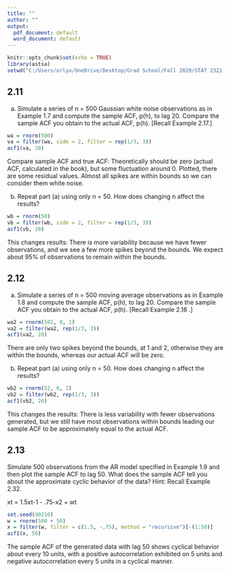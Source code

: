---
title: ""
author: ""
output:
  pdf_document: default
  word_document: default
---

```{r setup, include = FALSE}

knitr::opts_chunk$set(echo = TRUE)
library(astsa)
setwd("C:/Users/orlyo/OneDrive/Desktop/Grad School/Fall 2020/STAT 2321 - Applied Advanced Time Series")

```

## 2.11

(a) Simulate a series of n = 500 Gaussian white noise observations as in Example 1.7 and compute the sample ACF, p(h), to lag 20. Compare the sample ACF you obtain to the actual ACF, p(h). [Recall Example 2.17.]


```{r}
wa = rnorm(500)
va = filter(wa, side = 2, filter = rep(1/3, 3))
acf1(va, 20)

```

Compare sample ACF and true ACF:
Theoretically should be zero (actual ACF, calculated in the book), but some fluctuation around 0. Plotted, there are some residual values. Almost all spikes are within bounds so we can consider them white noise.


(b) Repeat part (a) using only n = 50. How does changing n affect the results?

```{r}
wb = rnorm(50)
vb = filter(wb, side = 2, filter = rep(1/3, 3))
acf1(vb, 20)

```

This changes results:
There is more variability because we have fewer observations, and we see a few more spikes beyond the bounds. We expect about 95% of observations to remain within the bounds.


## 2.12

(a) Simulate a series of n = 500 moving average observations as in Example 1.8 and compute the sample ACF, p(h), to lag 20. Compare the sample ACF you obtain to the actual ACF, p(h). [Recall Example 2.18 .]

```{r}

wa2 = rnorm(502, 0, 1)
va2 = filter(wa2, rep(1/3, 3))
acf1(va2, 20)

```

There are only two spikes beyond the bounds, at 1 and 2, otherwise they are within the bounds, whereas our actual ACF will be zero.

(b) Repeat part (a) using only n = 50. How does changing n affect the results?

```{r}
wb2 = rnorm(52, 0, 1)
vb2 = filter(wb2, rep(1/3, 3))
acf1(vb2, 20)

```

This changes the results: 
There is less variability with fewer observations generated, but we still have most observations within bounds leading our sample ACF to be approximately equal to the actual ACF.


## 2.13

Simulate 500 observations from the AR model specified in Example 1.9 and then plot the sample ACF to lag 50. What does the sample ACF tell you about the approximate cyclic behavior of the data? Hint: Recall Example 2.32.

xt = 1.5xt-1 - .75-x2 + wt

```{r}
set.seed(90210)
w = rnorm(500 + 50)
x = filter(w, filter = c(1.5, -.75), method = "recursive")[-(1:50)]
acf1(x, 50)

```

The sample ACF of the generated data with lag 50 shows cyclical behavior about every 10 units, with a positive autocorrelation exhibited on 5 units and negative autocorrelation every 5 units in a cyclical manner.
